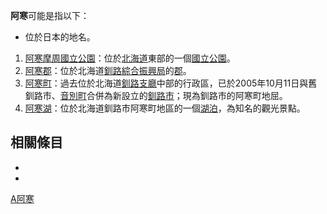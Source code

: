 {{消歧义|A|Cat=二字日本相關消歧義}}
'''阿寒'''可能是指以下：

* 位於日本的地名。
# [[阿寒摩周國立公園|阿寒摩周國立公園]]：位於[[北海道|北海道]]東部的一個[[國立公園|國立公園]]。
# [[阿寒郡|阿寒郡]]：位於北海道[[釧路綜合振興局|釧路綜合振興局]]的[[郡|郡]]。
# [[阿寒町|阿寒町]]：過去位於北海道[[釧路支廳|釧路支廳]]中部的行政區，已於2005年10月11日與舊釧路市、[[音別町|音別町]]合併為新設立的[[釧路市|釧路市]]；現為釧路市的阿寒町地屈。
# [[阿寒湖|阿寒湖]]：位於北海道釧路市阿寒町地區的一個[[湖泊|湖泊]]，為知名的觀光景點。

== 相關條目 ==

* {{Lookfrom|阿寒}}
* {{Intitle}}

{{DEFAULTSORT:Akan}}

[[Category:二字日本地名消歧義|A阿寒]]